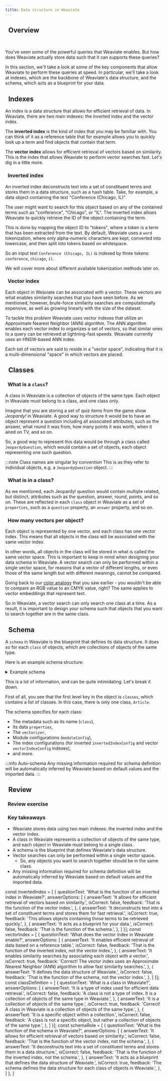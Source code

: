 ```yaml
---
title: Data structure in Weaviate
---
```


## <i class="fa-solid fa-square-chevron-right"></i>&nbsp;&nbsp;Overview


<ReactPlayer url='https://youtu.be/9AmMDDGWC74' controls='true'/>
<br/>

You've seen some of the powerful queries that Weaviate enables. But how does Weaviate actually store data such that it can supports these queries?

In this section, we'll take a look at some of the key components that allow Weaviate to perform these queries at speed. In particular, we'll take a look at indexes, which are the backbone of Weaviate's data structure, and the schema, which acts as a blueprint for your data.

## <i class="fa-solid fa-square-chevron-right"></i>&nbsp;&nbsp;Indexes

An index is a data structure that allows for efficient retrieval of data. In Weaviate, there are two main indexes: the inverted index and the vector index.

The **inverted index** is the kind of index that you may be familiar with. You can think of it as a reference table that for example allows you to quickly look up a term and find objects that contain that term.

The **vector index** allows for efficient retrieval of vectors based on similarity. This is the index that allows Weaviate to perform vector searches fast. Let's dig in a little more.

### <i class="fa-solid fa-chalkboard"></i>&nbsp;&nbsp;Inverted index

An inverted index deconstructs text into a set of constituent terms and stores them in a data structure, such as a hash table. Take, for example, a data object containing the text "Conference (Chicago, IL)".

The user might want to search for this object based on any of the contained terms such as "conference", "Chicago", or "IL". The inverted index allows Weaviate to quickly retrieve the ID of the object containing the term.

This is done by mapping the object ID to "tokens", where a token is a term that has been extracted from the text. By default, Weaviate uses a `word` tokenization, where only alpha-numeric characters are kept, converted into lowercase, and then split into tokens based on whitespace.

So an input text `Conference (Chicago, IL)` is indexed by three tokens: `conference`, `chicago`, `il`.

We will cover more about different available tokenization methods later on.

### <i class="fa-solid fa-chalkboard"></i>&nbsp;&nbsp;Vector index

Each object in Weaviate can be associated with a vector. These vectors are what enables similarity searches that you have seen before. As we mentioned, however, brute-force similarity searches are computationally expensive, as well as growing linearly with the size of the dataset.

To tackle this problem Weaviate uses vector indexes that utilize an Approximate Nearest Neighbor (ANN) algorithm. The ANN algorithm enables each vector index to organizes a set of vectors, so that similar ones to a query can be retrieved at lightning-fast speeds. Weaviate currently uses an HNSW-based ANN index.


<HNSWLayersImg/>

Each set of vectors are said to reside in a "vector space", indicating that it is a multi-dimensional "space" in which vectors are placed.

## <i class="fa-solid fa-square-chevron-right"></i>&nbsp;&nbsp;Classes

### <i class="fa-solid fa-chalkboard"></i>&nbsp;&nbsp;What is a `class`?

A class in Weaviate is a collection of objects of the same type. Each object in Weaviate must belong to a class, and one class only.

Imagine that you are storing a set of quiz items from the game show *Jeopardy!* in Weaviate. A good way to structure it would be to have an object represent a question including all associated attributes, such as the answer, what round it was from, how many points it was worth, when it aired on TV, and so on.

So, a good way to represent this data would be through a class called `JeopardyQuestion`, which would contain a set of objects, each object representing one such question.

:::note Class names are singular by convention
This is as they refer to individual objects, e.g. a `JeopardyQuestion` object.
:::

### <i class="fa-solid fa-chalkboard"></i>&nbsp;&nbsp;What is in a class?

As we mentioned, each Jeopardy! question would contain multiple related, but distinct, attributes such as the question, answer, round, points, and so on. These are reflected in each `class` object in Weaviate as a set of `properties`, such as a `question` property, an `answer` property, and so on.

### <i class="fa-solid fa-chalkboard"></i>&nbsp;&nbsp;How many vectors per object?

Each object is represented by one vector, and each class has one vector index. This means that all objects in the class will be associated with the same vector index.

In other words, all objects in the class will be stored in what is called the same vector space. This is important to keep in mind when designing your data schema in Weaviate. A vector search can only be performed within a single vector space, for reasons that a vector of different lengths, or even those of the same length but with different meanings, cannot be compared.

Going back to our [color analogy](../101_hello_weaviate/15_overview_vectors.mdx#how-do-numbers-represent-meaning) that you saw earlier - you wouldn't be able to compare an RGB value to an CMYK value, right? The same applies to vector embeddings that represent text.

So in Weaviate, a vector search can only search one class at a time. As a result, it is important to design your schema such that objects that you want to search together are in the same class.

## <i class="fa-solid fa-square-chevron-right"></i>&nbsp;&nbsp;Schema

A `schema` in Weaviate is the blueprint that defines its data structure. It does so for each `class` of objects, which are collections of objects of the same type.

Here is an example schema structure:

<details>
  <summary>Example schema</summary>

```json
{
  "classes": [
    {
      "class": "Article",
      "invertedIndexConfig": {
        "bm25": {
          "b": 0.75,
          "k1": 1.2
        },
        "cleanupIntervalSeconds": 60,
        "stopwords": {
          "additions": null,
          "preset": "en",
          "removals": null
        }
      },
      "moduleConfig": {
        "text2vec-openai": {
          "model": "ada",
          "modelVersion": "002",
          "type": "text",
          "vectorizeClassName": true
        }
      },
      "properties": [
        {
          "dataType": [
            "text"
          ],
          "moduleConfig": {
            "text2vec-openai": {
              "skip": false,
              "vectorizePropertyName": false
            }
          },
          "name": "title",
          "tokenization": "word"
        },
        {
          "dataType": [
            "text"
          ],
          "moduleConfig": {
            "text2vec-openai": {
              "skip": false,
              "vectorizePropertyName": false
            }
          },
          "name": "body",
          "tokenization": "word"
        }
      ],
      "replicationConfig": {
        "factor": 1
      },
      "shardingConfig": {
        "virtualPerPhysical": 128,
        "desiredCount": 1,
        "actualCount": 1,
        "desiredVirtualCount": 128,
        "actualVirtualCount": 128,
        "key": "_id",
        "strategy": "hash",
        "function": "murmur3"
      },
      "vectorIndexConfig": {
        "skip": false,
        "cleanupIntervalSeconds": 300,
        "maxConnections": 64,
        "efConstruction": 128,
        "ef": -1,
        "dynamicEfMin": 100,
        "dynamicEfMax": 500,
        "dynamicEfFactor": 8,
        "vectorCacheMaxObjects": 1000000000000,
        "flatSearchCutoff": 40000,
        "distance": "cosine",
        "pq": {
          "enabled": false,
          "bitCompression": false,
          "segments": 0,
          "centroids": 256,
          "encoder": {
            "type": "kmeans",
            "distribution": "log-normal"
          }
        }
      },
      "vectorIndexType": "hnsw",
      "vectorizer": "text2vec-openai"
    }
  ]
}
```

</details>

This is a lot of information, and can be quite intimidating. Let's break it down.

First of all, you see that the first level key in the object is `classes`, which contains a list of classes. In this case, there is only one class, `Article`.

The schema specifies for each class:
- The metadata such as its name (`class`),
- Its data `properties`,
- The `vectorizer`,
- Module configurations (`moduleConfig`),
- The index configurations (for inverted `invertedIndexConfig` and vector `vectorIndexConfig` indexes),
- and more.

:::info Auto-schema
Any missing information required for schema definition will be automatically inferred by Weaviate based on default values and the imported data.
:::

## <i class="fa-solid fa-square-chevron-right"></i>&nbsp;&nbsp;Review

### <i class="fa-solid fa-pen-to-square"></i>&nbsp;&nbsp;Review exercise

<Quiz questions={invertedIndex} />

<Quiz questions={vectorIndex} />

<Quiz questions={classDefinition} />

<Quiz questions={schemaRole} />

### <i class="fa-solid fa-lightbulb-on"></i>&nbsp;&nbsp;Key takeaways

- Weaviate stores data using two main indexes: the inverted index and the vector index.
- A class in Weaviate represents a collection of objects of the same type, and each object in Weaviate must belong to a single class.
- A schema is the blueprint that defines Weaviate's data structure.
- Vector searches can only be performed within a single vector space.
    - So, any objects you want to search together should be in the same class.
- Any missing information required for schema definition will be automatically inferred by Weaviate based on default values and the imported data.


<GiscusDocComment />

const invertedIndex = [
{
questionText: 'What is the function of an inverted index in Weaviate?',
answerOptions: [
{
answerText: 'It allows for efficient retrieval of vectors based on similarity.',
isCorrect: false,
feedback: 'That is the function of the vector index.',
},
{
answerText: 'It deconstructs text into a set of constituent terms and stores them for fast retrieval.',
isCorrect: true,
feedback: 'This allows objects containing those terms to be retrieved quickly.',
},
{
answerText: 'It acts as a blueprint for your data.',
isCorrect: false,
feedback: 'That is the function of the schema.',
},
]
}];
const vectorIndex = [
{
questionText: 'What does the vector index in Weaviate enable?',
answerOptions: [
{
answerText: 'It enables efficient retrieval of data based on a reference table.',
isCorrect: false,
feedback: 'That is the function of the inverted index, not the vector index.',
},
{
answerText: 'It enables similarity searches by associating each object with a vector.',
isCorrect: true,
feedback: 'Correct! The vector index uses an Approximate Nearest Neighbor (ANN) algorithm to allow fast similarity searches.',
},
{
answerText: 'It defines the data structure of Weaviate.',
isCorrect: false,
feedback: 'That is the function of the schema, not the vector index.',
},
]
}];
const classDefinition = [
{
questionText: 'What is a class in Weaviate?',
answerOptions: [
{
answerText: 'It is a type of index used for efficient data retrieval.',
isCorrect: false,
feedback: 'A class is not a type of index. It is a collection of objects of the same type in Weaviate.',
},
{
answerText: 'It is a collection of objects of the same type.',
isCorrect: true,
feedback: 'Correct! A class in Weaviate is a collection of objects of the same type.',
},
{
answerText: 'It is a specific object within a collection.',
isCorrect: false,
feedback: 'A class is not a specific object, but rather a collection of objects of the same type.',
},
]
}];
const schemaRole = [
{
questionText: 'What is the function of the schema in Weaviate?',
answerOptions: [
{
answerText: 'It allows for efficient retrieval of vectors based on similarity.',
isCorrect: false,
feedback: 'That is the function of the vector index, not the schema.',
},
{
answerText: 'It deconstructs text into a set of constituent terms and stores them in a data structure.',
isCorrect: false,
feedback: 'That is the function of the inverted index, not the schema.',
},
{
answerText: 'It acts as a blueprint that defines the data structure of Weaviate.',
isCorrect: true,
feedback: 'The schema defines the data structure for each class of objects in Weaviate.',
},
]
},
]
